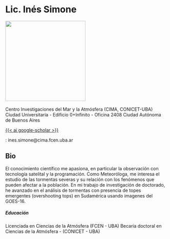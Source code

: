 <h1>Lic. Inés Simone</h1>

![](images/simone.jpeg){width=250} \
\
Centro Investigaciones del Mar y la Atmósfera (CIMA, CONICET-UBA) \
Ciudad Universitaria - Edificio 0+Infinito - Oficina 2408
Ciudad Autónoma de Buenos Aires \

[{{< ai google-scholar   >}}</i>](https://scholar.google.com/citations?hl=en&user=PuD-wywAAAAJ
) \

<style>
  .fa-twitter {
    color: #0077CC;
    font-size: 25px;
  }
</style>

<style>
  .ai-google-scholar {
    color: #000000;
    font-size: 25px;
  }
</style>

<i class="bi bi-inbox"></i>: ines.simone@cima.fcen.uba.ar \

<h2>Bio</h2>

El conocimiento científico me apasiona, en particular la observación con tecnología satelital y la programación. Como Meteoróloga, me interesa el estudio de las tormentas severas y su relación con los fenómenos que pueden afectar a la población. En mi trabajo de investigación de doctorado, he avanzado en el análisis de tormentas con presencia de topes emergentes (overshooting tops) en Sudamérica usando imagenes del GOES-16.

<h5>Educación</h5>

Licenciada en Ciencias de la Atmósfera (FCEN - UBA)
Becaria doctoral en Ciencias de la Atmósfera - (CONICET - UBA)



